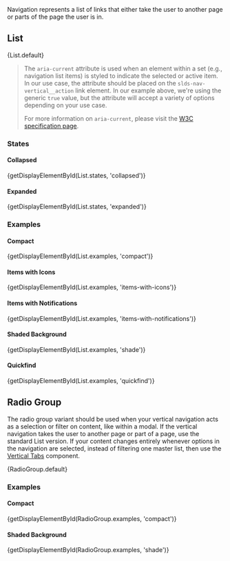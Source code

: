 
<div className="doc lead">
  Navigation represents a list of links that either take the user to another
  page or parts of the page the user is in.
</div>

## List

<CodeView>
  {List.default}
</CodeView>

<Blockquote type="a11y" header="Accessibility Note">
  <p>
    The <code>aria-current</code> attribute is used when an element within a set (e.g., navigation list items) is styled to indicate the selected or active item. In our use case, the attribute should be placed on the <code>slds-nav-vertical__action</code> link element. In our example above, we're using the generic <code>true</code> value, but the attribute will accept a variety of options depending on your use case.
  </p>
  <p>
  For more information on <code>aria-current</code>, please visit the <a href="https://www.w3.org/TR/wai-aria-1.1/#aria-current">W3C specification page</a>.
  </p>
</Blockquote>

### States

#### Collapsed
<CodeView>
  {getDisplayElementById(List.states, 'collapsed')}
</CodeView>

#### Expanded
<CodeView>
  {getDisplayElementById(List.states, 'expanded')}
</CodeView>

### Examples

#### Compact
<CodeView>
  {getDisplayElementById(List.examples, 'compact')}
</CodeView>

#### Items with Icons
<CodeView>
  {getDisplayElementById(List.examples, 'items-with-icons')}
</CodeView>

#### Items with Notifications
<CodeView>
  {getDisplayElementById(List.examples, 'items-with-notifications')}
</CodeView>

#### Shaded Background
<CodeView>
  {getDisplayElementById(List.examples, 'shade')}
</CodeView>

#### Quickfind
<CodeView>
  {getDisplayElementById(List.examples, 'quickfind')}
</CodeView>

## Radio Group

The radio group variant should be used when your vertical navigation acts as a selection or filter on content, like within a modal. If the vertical navigation takes the user to another page or part of a page, use the standard List version. If your content changes entirely whenever options in the navigation are selected, instead of filtering one master list, then use the [Vertical Tabs](/components/vertical-tabs) component.

<CodeView>
  {RadioGroup.default}
</CodeView>

### Examples

#### Compact
<CodeView>
  {getDisplayElementById(RadioGroup.examples, 'compact')}
</CodeView>

#### Shaded Background
<CodeView>
  {getDisplayElementById(RadioGroup.examples, 'shade')}
</CodeView>
